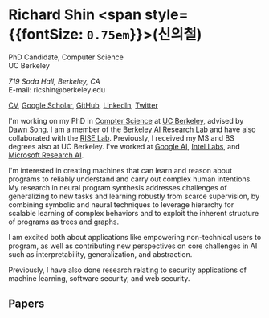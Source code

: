 

<SEO title="Home" />

# Richard Shin <span style={{fontSize: `0.75em`}}>(신의철)</span>

<div style={{float: `left`, margin: `1rem 0 1rem`}}>
    <Headshot />
</div>

<div style={{float: `left`, margin: `1rem`, fontSize: `1.15rem`}}>

PhD Candidate, Computer Science  
UC Berkeley

<address>719 Soda Hall, Berkeley, CA</address>
E-mail: ricshin@berkeley.edu

[CV](/CV%20Richard%20Shin.pdf),
[Google Scholar](https://scholar.google.com/citations?user=xPnkc80AAAAJ),
[GitHub](https://github.com/rshin),
[LinkedIn](https://linkedin.com/in/ricshin),
[Twitter](https://twitter.com/rshin)

</div>

<div style={{clear: `left`}}>

I'm working on my PhD in [Compter Science](https://cs.berkeley.edu/)
at [UC Berkeley](https://berkeley.edu),
advised by [Dawn Song](https://people.eecs.berkeley.edu/~dawnsong).
I am a member of the [Berkeley AI Research Lab](https://bair.berkeley.edu) and have also collaborated with the [RISE Lab](https://rise.cs.berkeley.edu/).
Previously, I received my MS and BS degrees also at UC Berkeley.
I've worked at
[Google AI](https://ai.google),
[Intel Labs](https://www.intel.com/content/www/us/en/research/overview.html),
and [Microsoft Research AI](https://www.microsoft.com/en-us/research/lab/microsoft-research-ai/).

I'm interested in creating machines that can learn and reason about programs
to reliably understand and carry out complex human intentions.
My research in neural program synthesis addresses challenges of generalizing
to new tasks and learning robustly from scarce supervision, by combining
symbolic and neural techniques to leverage hierarchy for scalable learning of
complex behaviors and to exploit the inherent structure of programs as trees
and graphs.

I am excited both about applications like empowering non-technical users to
program, as well as contributing new perspectives on core challenges in AI
such as interpretability, generalization, and abstraction.

Previously, I have also done research relating to security applications of
machine learning, software security, and web security.

## Papers

<Bibliography />

</div>
